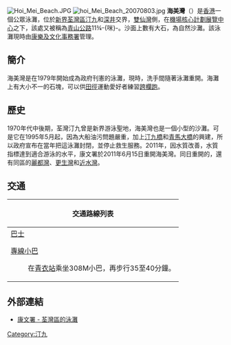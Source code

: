 [[File:Hoi_Mei_Beach.JPG|thumb]]
[[File:hoi_Mei_Beach_20070803.jpg|thumb]]
'''海美灣'''（{{lang-en|Hoi Mei Beach}}）是[[香港|香港]]一個公眾泳灘，位於[[新界|新界]][[荃灣區|荃灣區]][[汀九|汀九]]和[[深井|深井]]交界，[[雙仙灣|雙仙灣]]側，在[[機場核心計劃展覽中心|機場核心計劃展覽中心]]之下，該處又被稱為[[青山公路|青山公路]]11¾-{咪}-。沙面上數有大石，為自然沙灘。該泳灘現時由[[康樂及文化事務署|康樂及文化事務署]]管理。

==簡介==
海美灣是在1979年開始成為政府刊憲的泳灘，現時，洗手間隨著泳灘重開。海灘上有大小不一的石塊，可以供[[田徑|田徑]]運動愛好者練習[[跨欄跑|跨欄跑]]。

==歷史==
1970年代中後期，荃灣汀九曾是新界游泳聖地，海美灣也是一個小型的沙灘。可是它在1995年5月起，因為大船油污問題嚴重，加上[[汀九橋|汀九橋]]和[[青馬大橋|青馬大橋]]的興建，所以政府宣布在當年把這泳灘封閉，並停止救生服務。2011年，因水質改善，水質指標達到適合游泳的水平，康文署於2011年6月15日重開海美灣。同日重開的，還有同區的[[麗都灣|麗都灣]]、[[更生灣|更生灣]]和[[近水灣|近水灣]]。

==交通==

{| class="mw-collapsible mw-collapsed wikitable" style="background:yellow; margin: 0 auto; width: auto;" 
! 交通路線列表
|-
|
;[[香港巴士|巴士]]
{{九龍新界巴士簡單列表|48P|53|234B|234C|234D|N252}}
{{大嶼山巴士簡單列表|A38}}
;[[香港小巴|專線小巴]]
{{新界專線小巴簡單列表|96|96C|96M|96S|302}}
:在[[青衣站|青衣站]]乘坐308M小巴，再步行35至40分鐘。
|}

==外部連結==
*[http://www.lcsd.gov.hk/beach/b5/beach-address-tw.html 康文署 - 荃灣區的泳灘]{{dead link|date=2018年3月 |bot=InternetArchiveBot |fix-attempted=yes }}

{{香港海灘}}

[[Category:汀九|Category:汀九]]

{{HK-geo-stub}}
